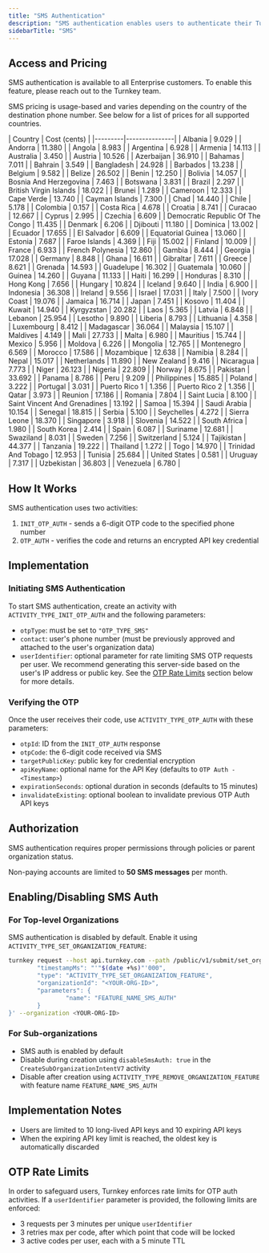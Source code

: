 ```yaml
---
title: "SMS Authentication"
description: "SMS authentication enables users to authenticate their Turnkey account using their phone number via a 6-digit one-time password (OTP). When authenticated, users receive an expiring API key stored in memory within an iframe, which functions like a session key to access their wallet."
sidebarTitle: "SMS"
---
```


## Access and Pricing

SMS authentication is available to all Enterprise customers. To enable this feature, please reach out to the Turnkey team.

SMS pricing is usage-based and varies depending on the country of the destination phone number. See below for a list of prices for all supported countries.

<Accordion title="SMS Pricing List">
| Country | Cost (cents) |
|---------|---------------|
| Albania | 9.029 |
| Andorra | 11.380 |
| Angola | 8.983 |
| Argentina | 6.928 |
| Armenia | 14.113 |
| Australia | 3.450 |
| Austria | 10.526 |
| Azerbaijan | 36.910 |
| Bahamas | 7.011 |
| Bahrain | 3.549 |
| Bangladesh | 24.928 |
| Barbados | 13.238 |
| Belgium | 9.582 |
| Belize | 26.502 |
| Benin | 12.250 |
| Bolivia | 14.057 |
| Bosnia And Herzegovina | 7.463 |
| Botswana | 3.831 |
| Brazil | 2.297 |
| British Virgin Islands | 18.022 |
| Brunei | 1.289 |
| Cameroon | 12.333 |
| Cape Verde | 13.740 |
| Cayman Islands | 7.300 |
| Chad | 14.440 |
| Chile | 5.178 |
| Colombia | 0.157 |
| Costa Rica | 4.678 |
| Croatia | 8.741 |
| Curacao | 12.667 |
| Cyprus | 2.995 |
| Czechia | 6.609 |
| Democratic Republic Of The Congo | 11.435 |
| Denmark | 6.206 |
| Djibouti | 11.180 |
| Dominica | 13.002 |
| Ecuador | 17.655 |
| El Salvador | 6.609 |
| Equatorial Guinea | 13.060 |
| Estonia | 7.687 |
| Faroe Islands | 4.369 |
| Fiji | 15.002 |
| Finland | 10.009 |
| France | 6.933 |
| French Polynesia | 12.860 |
| Gambia | 8.444 |
| Georgia | 17.028 |
| Germany | 8.848 |
| Ghana | 16.611 |
| Gibraltar | 7.611 |
| Greece | 8.621 |
| Grenada | 14.593 |
| Guadelupe | 16.302 |
| Guatemala | 10.060 |
| Guinea | 14.260 |
| Guyana | 11.133 |
| Haiti | 16.299 |
| Honduras | 8.310 |
| Hong Kong | 7.656 |
| Hungary | 10.824 |
| Iceland | 9.640 |
| India | 6.900 |
| Indonesia | 36.308 |
| Ireland | 9.556 |
| Israel | 17.031 |
| Italy | 7.500 |
| Ivory Coast | 19.076 |
| Jamaica | 16.714 |
| Japan | 7.451 |
| Kosovo | 11.404 |
| Kuwait | 14.940 |
| Kyrgyzstan | 20.282 |
| Laos | 5.365 |
| Latvia | 6.848 |
| Lebanon | 25.954 |
| Lesotho | 9.890 |
| Liberia | 8.793 |
| Lithuania | 4.358 |
| Luxembourg | 8.412 |
| Madagascar | 36.064 |
| Malaysia | 15.107 |
| Maldives | 4.149 |
| Mali | 27.733 |
| Malta | 6.980 |
| Mauritius | 15.744 |
| Mexico | 5.956 |
| Moldova | 6.226 |
| Mongolia | 12.765 |
| Montenegro | 6.569 |
| Morocco | 17.586 |
| Mozambique | 12.638 |
| Namibia | 8.284 |
| Nepal | 15.017 |
| Netherlands | 11.890 |
| New Zealand | 9.416 |
| Nicaragua | 7.773 |
| Niger | 26.123 |
| Nigeria | 22.809 |
| Norway | 8.675 |
| Pakistan | 33.692 |
| Panama | 8.786 |
| Peru | 9.209 |
| Philippines | 15.885 |
| Poland | 3.222 |
| Portugal | 3.031 |
| Puerto Rico 1 | 1.356 |
| Puerto Rico 2 | 1.356 |
| Qatar | 3.973 |
| Reunion | 17.186 |
| Romania | 7.804 |
| Saint Lucia | 8.100 |
| Saint Vincent And Grenadines | 13.192 |
| Samoa | 15.394 |
| Saudi Arabia | 10.154 |
| Senegal | 18.815 |
| Serbia | 5.100 |
| Seychelles | 4.272 |
| Sierra Leone | 18.370 |
| Singapore | 3.918 |
| Slovenia | 14.522 |
| South Africa | 1.980 |
| South Korea | 2.414 |
| Spain | 6.087 |
| Suriname | 12.681 |
| Swaziland | 8.031 |
| Sweden | 7.256 |
| Switzerland | 5.124 |
| Tajikistan | 44.377 |
| Tanzania | 19.222 |
| Thailand | 1.272 |
| Togo | 14.970 |
| Trinidad And Tobago | 12.953 |
| Tunisia | 25.684 |
| United States | 0.581 |
| Uruguay | 7.317 |
| Uzbekistan | 36.803 |
| Venezuela | 6.780 |
</Accordion>

## How It Works

SMS authentication uses two activities:

1. `INIT_OTP_AUTH` - sends a 6-digit OTP code to the specified phone number
2. `OTP_AUTH` - verifies the code and returns an encrypted API key credential

## Implementation

### Initiating SMS Authentication

To start SMS authentication, create an activity with `ACTIVITY_TYPE_INIT_OTP_AUTH` and the following parameters:

- `otpType`: must be set to `"OTP_TYPE_SMS"`
- `contact`: user's phone number (must be previously approved and attached to the user's organization data)
- `userIdentifier`: optional parameter for rate limiting SMS OTP requests per user.
  We recommend generating this server-side based on the user's IP address or public key.
  See the [OTP Rate Limits](#otp-rate-limits) section below for more details.

### Verifying the OTP

Once the user receives their code, use `ACTIVITY_TYPE_OTP_AUTH` with these parameters:

- `otpId`: ID from the `INIT_OTP_AUTH` response
- `otpCode`: the 6-digit code received via SMS
- `targetPublicKey`: public key for credential encryption
- `apiKeyName`: optional name for the API Key (defaults to `OTP Auth - <Timestamp>`)
- `expirationSeconds`: optional duration in seconds (defaults to 15 minutes)
- `invalidateExisting`: optional boolean to invalidate previous OTP Auth API keys

## Authorization

SMS authentication requires proper permissions through policies or parent organization status.

<Info>Non-paying accounts are limited to **50 SMS messages** per month.</Info>

## Enabling/Disabling SMS Auth

### For Top-level Organizations

SMS authentication is disabled by default. Enable it using `ACTIVITY_TYPE_SET_ORGANIZATION_FEATURE`:

```bash
turnkey request --host api.turnkey.com --path /public/v1/submit/set_organization_feature --body '{
        "timestampMs": "'"$(date +%s)"'000",
        "type": "ACTIVITY_TYPE_SET_ORGANIZATION_FEATURE",
        "organizationId": "<YOUR-ORG-ID>",
        "parameters": {
                "name": "FEATURE_NAME_SMS_AUTH"
        }
}' --organization <YOUR-ORG-ID>
```

### For Sub-organizations

- SMS auth is enabled by default
- Disable during creation using `disableSmsAuth: true` in the `CreateSubOrganizationIntentV7` activity
- Disable after creation using `ACTIVITY_TYPE_REMOVE_ORGANIZATION_FEATURE` with feature name `FEATURE_NAME_SMS_AUTH`

## Implementation Notes

- Users are limited to 10 long-lived API keys and 10 expiring API keys
- When the expiring API key limit is reached, the oldest key is automatically discarded

## OTP Rate Limits

In order to safeguard users, Turnkey enforces rate limits for OTP auth activities. If a `userIdentifier` parameter is provided, the following limits are enforced:

- 3 requests per 3 minutes per unique `userIdentifier`
- 3 retries max per code, after which point that code will be locked
- 3 active codes per user, each with a 5 minute TTL
